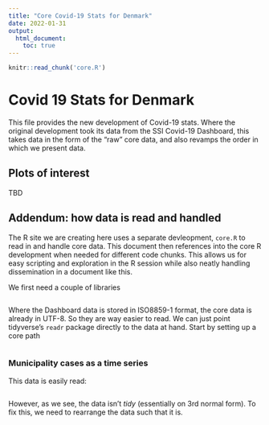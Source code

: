 ```yaml
---
title: "Core Covid-19 Stats for Denmark"
date: 2022-01-31
output:
  html_document:
    toc: true
---
```

```r
knitr::read_chunk('core.R')
```

# Covid 19 Stats for Denmark

This file provides the new development of Covid-19 stats. Where the original development took its data from the SSI Covid-19 Dashboard, this takes data in the form of the "raw" core data, and also revamps the order in which we present data.

## Plots of interest

TBD

## Addendum: how data is read and handled

The R site we are creating here uses a separate devleopment, `core.R` to read in and handle core data. This document then references into the core R development when needed for different code chunks. This allows us for easy scripting and exploration in the R session while also neatly handling dissemination in a document like this.

We first need a couple of libraries

```r
```

Where the Dashboard data is stored in ISO8859-1 format, the core data is already in UTF-8. So they are way easier to read. We can just point tidyverse's `readr` package directly to the data at hand. Start by setting up a core path

```r
```

### Municipality cases as a time series

This data is easily read:

```r
```

However, as we see, the data isn't *tidy* (essentially on 3rd normal form). To fix this, we need to rearrange the data such that it is.